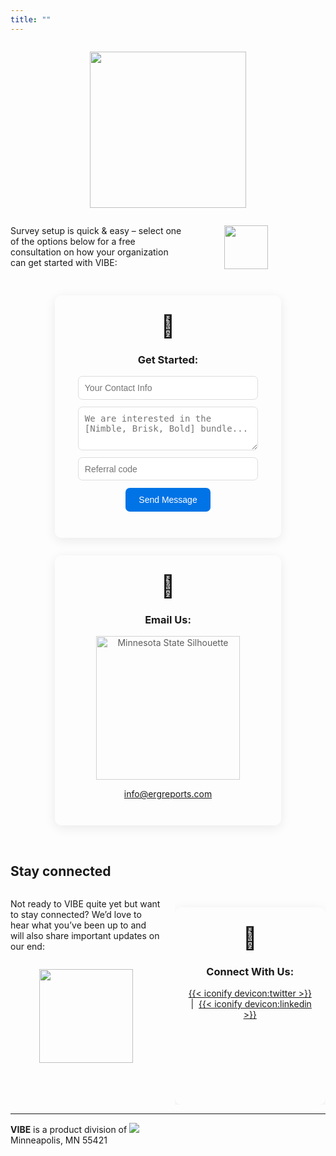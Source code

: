 ```yaml
---
title: ""
---
```

<div style="display: flex; justify-content: center;">
![](https://static.vecteezy.com/system/resources/previews/005/441/842/non_2x/race-line-with-start-banner-isolated-free-vector.jpg){height="250"}
</div>

::: {.columns}

::: {.column width="60%"}

Survey setup is quick & easy -- select one of the options below for a free consultation on how your organization can get started with [VIBE]{.vibe}:

:::

::: {.column width="5%"}

:::

::: {.column width="35%"}

![](img/logo.png){.absolute height="70"}

:::

:::

<div class="contact-cards">

<div class="contact-card">
  <a id="contact-form"></a>
  <span class="contact-icon">💬</span>
  <h3 style="color: var(--quarto-body-text);">Get Started:</h3>
  <form action="https://formspree.io/f/mrgvpwqd" method="POST" class="contact-form">
    <input type="email" name="email" placeholder="Your Contact Info" autocomplete="email" required>
    <textarea name="message" placeholder="We are interested in the [Nimble, Brisk, Bold] bundle..." required></textarea>
    <input type="text" name="coupon_code" placeholder="Referral code">
    <button type="submit" class="btn btn-outline-primary">Send Message</button>
  </form>
</div>

<div class="contact-card">
  <span class="contact-icon">📧</span>
  <h3 style="color: var(--quarto-body-text);">Email Us:</h3>
  <img src="https://thumbs.dreamstime.com/b/hand-drawn-minnesota-state-sketch-outline-cursive-text-101577127.jpg" alt="Minnesota State Silhouette" style="display: block; margin: 1em auto; height: 230px; opacity: 0.7;">
  <p>
    <a href="mailto:info@ergreports.com">info@ergreports.com</a>
  </p>
</div>

</div>

<br>

## Stay connected

::: {.columns}

::: {.column width="50%"}

Not ready to [VIBE]{.vibe} quite yet but want to stay connected? We'd love to hear what you've been up to and will also share important updates on our end:

<div style="display: flex; justify-content: center;">
![](img/logo.png){height="150"}
</div>

:::

::: {.column width="50%"}

<div class="contact-cards">

<div class="contact-card">
  <span class="contact-icon">📱</span>
  <h3 style="color: var(--quarto-body-text);">Connect With Us:</h3>
  <p>
    <a href="https://x.com/jtkulas" target="_blank">{{< iconify devicon:twitter >}}</a> &nbsp;|&nbsp;
    <a href="https://www.linkedin.com/in/johntkulas/" target="_blank">{{< iconify devicon:linkedin >}}</a>
  </p>
</div>

</div>

:::

:::

---

**[VIBE]{.vibe}** is a product division of [![](img/erg3.png)](https://www.ergreports.com){.external}  
Minneapolis, MN 55421  

<style>
.contact-cards {
  display: flex;
  flex-wrap: wrap;
  gap: 2em;
  justify-content: center;
  margin-top: 2em;
}
.contact-card {
  background: var(--quarto-background2);
  border-radius: 0.75em;
  box-shadow: 0 4px 18px rgba(0,0,0,0.08);
  padding: 2em 1.5em;
  width: 320px;
  min-height: 260px;
  text-align: center;
  transition: box-shadow 0.2s;
}
.contact-card:hover {
  box-shadow: 0 8px 28px rgba(0,0,0,0.12);
}
.contact-icon {
  font-size: 2.5em;
  display: block;
  margin-bottom: 0.5em;
}
.contact-form input[type="email"], .contact-form input[type="text"], .contact-form textarea {
  width: 90%;
  margin-bottom: 0.8em;
  border-radius: 0.5em;
  border: 1px solid #ddd;
  padding: 0.7em;
  font-size: 1em;
}
.contact-form textarea {
  min-height: 70px;
  resize: vertical;
}
.contact-form button {
  background: #0073e6;
  color: #fff;
  border: none;
  border-radius: 0.5em;
  padding: 0.8em 1.5em;
  font-size: 1em;
  cursor: pointer;
  transition: background 0.2s;
}
.contact-form button:hover {
  background: #005bb5;
}
</style>

